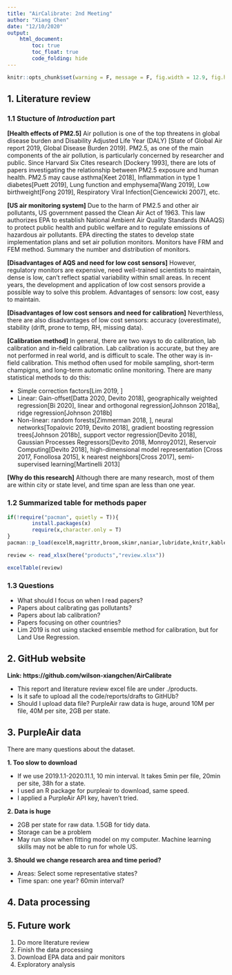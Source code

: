 ```yaml
---
title: "AirCalibrate: 2nd Meeting"
author: "Xiang Chen"
date: "12/10/2020"
output: 
    html_document:
        toc: true
        toc_float: true
        code_folding: hide
---
```


```r
knitr::opts_chunk$set(warning = F, message = F, fig.width = 12.9, fig.height = 9.6)
```

## 1. Literature review

### 1.1 Stucture of *Introduction* part

**[Health effects of PM2.5]** Air pollution is one of the top threatens in global disease burden and Disability Adjusted Life Year (DALY) [State of Global Air report 2019, Global Disease Burden 2019]. PM2.5, as one of the main components of the air pollution, is particularly concerned by researcher and public. Since Harvard Six Cites research [Dockery 1993], there are lots of papers investigating the relationship between PM2.5 exposure and human health. PM2.5 may cause asthma[Keet 2018], Inflammation in type 1 diabetes[Puett 2019], Lung function and emphysema[Wang 2019], Low birthweight[Fong 2019], Respiratory Viral Infection[Ciencewicki 2007], etc.

**[US air monitoring system]** Due to the harm of PM2.5 and other air pollutants, US government passed the Clean Air Act of 1963. This law authorizes EPA to establish National Ambient Air Quality Standards (NAAQS) to protect public health and public welfare and to regulate emissions of hazardous air pollutants. EPA directing the states to develop state implementation plans and set air pollution monitors. Monitors have FRM and FEM method. Summary the number and distribution of monitors.

**[Disadvantages of AQS and need for low cost sensors]** However, regulatory monitors are expensive, need well-trained scientists to maintain, dense is low, can't reflect spatial variability within small areas. In recent years, the development and application of low cost sensors provide a possible way to solve this problem. Advantages of sensors: low cost, easy to maintain.

**[Disadvantages of low cost sensors and need for calibration]** Neverthless, there are also disadvantages of low cost sensors: accuracy (overestimate), stability (drift, prone to temp, RH, missing data). 

**[Calibration method]**
In general, there are two ways to do calibration, lab calibration and in-field calibration. Lab calibration is accurate, but they are not performed in real world, and is difficult to scale. The other way is in-field calibration. This method often used for mobile sampling, short-term champigns, and long-term automatic online monitoring. There are many statistical methods to do this:

- Simple correction factors[Lim 2019, ]
- Linear: Gain-offset[Datta 2020, Devito 2018], geographically weighted regression[Bi 2020], linear and orthogonal regression[Johnson 2018a], ridge regression[Johnson 2018b]
- Non-linear: random forests[Zimmerman 2018, ], neural networks[Topalovic 2019, Devito 2018], gradient boosting regression trees[Johnson 2018b], support vector regression[Devito 2018], Gaussian Processes Regressors[Devito 2018, Monroy2012], Reservoir Computing[Devito 2018], high-dimensional model representation [Cross 2017, Fonollosa 2015], k nearest neighbors[Cross 2017], semi-supervised learning[Martinelli 2013]

**[Why do this research]** Although there are many research, most of them are within city or state level, and time span are less than one year. 

### 1.2 Summarized table for methods paper

```r
if(!require("pacman", quietly = T)){
        install.packages(x)
        require(x,character.only = T)
}
pacman::p_load(excelR,magrittr,broom,skimr,naniar,lubridate,knitr,kableExtra,here,tidyverse,readxl)

review <- read_xlsx(here("products","review.xlsx"))

excelTable(review)
```

### 1.3 Questions

- What should I focus on when I read papers?
- Papers about calibrating gas pollutants?
- Papers about lab calibration?
- Papers focusing on other countries? 
- Lim 2019 is not using stacked ensemble method for calibration, but for Land Use Regression.


## 2. GitHub website

__Link: https://github.com/wilson-xiangchen/AirCalibrate__

- This report and literature review excel file are under ./products.
- Is it safe to upload all the code/reports/drafts to GitHUb?
- Should I upload data file? PurpleAir raw data is huge, around 10M per file, 40M per site, 2GB per state.

## 3. PurpleAir data

There are many questions about the dataset.

__1. Too slow to download__

- If we use 2019.1.1-2020.11.1, 10 min interval. It takes 5min per file, 20min per site, 38h for a state.
- I used an R package for purpleair to download, same speed.
- I applied a PurpleAir API key, haven't tried.

__2. Data is huge__

- 2GB per state for raw data. 1.5GB for tidy data.
- Storage can be a problem
- May run slow when fitting model on my computer. Machine learning skills may not be able to run for whole US.

__3. Should we change research area and time period?__

- Areas: Select some representative states?
- Time span: one year? 60min interval?


## 4. Data processing



## 5. Future work

1. Do more literature review
2. Finish the data processing
3. Download EPA data and pair monitors
4. Exploratory analysis

